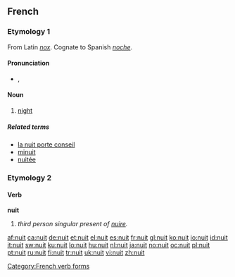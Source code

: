 ==French==

===Etymology 1===
From Latin ''[[nox]]''. Cognate to Spanish ''[[noche]]''.

====Pronunciation====
* {{IPA|/nɥi/|lang=fr}}, {{SAMPA|/nHi/}}

====Noun====
{{fr-noun|f}}

# [[night]]

=====Related terms=====
* [[la nuit porte conseil]]
* [[minuit]]
* [[nuitée]]

===Etymology 2===

====Verb====
'''nuit'''

# ''third person singular present of [[nuire]].''

[[Category:French verb forms]]

[[af:nuit]]
[[ca:nuit]]
[[de:nuit]]
[[et:nuit]]
[[el:nuit]]
[[es:nuit]]
[[fr:nuit]]
[[gl:nuit]]
[[ko:nuit]]
[[io:nuit]]
[[id:nuit]]
[[it:nuit]]
[[sw:nuit]]
[[ku:nuit]]
[[lo:nuit]]
[[hu:nuit]]
[[nl:nuit]]
[[ja:nuit]]
[[no:nuit]]
[[oc:nuit]]
[[pl:nuit]]
[[pt:nuit]]
[[ru:nuit]]
[[fi:nuit]]
[[tr:nuit]]
[[uk:nuit]]
[[vi:nuit]]
[[zh:nuit]]